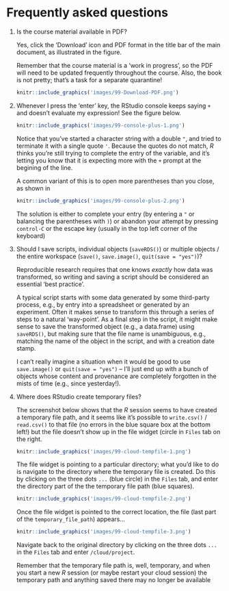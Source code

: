 # Frequently asked questions {-}

1. Is the course material available in PDF?

   Yes, click the 'Download' icon and PDF format in the title bar of the main document, as illustrated in the  figure.

   Remember that the course material is a 'work in progress', so the PDF will need to be updated frequently throughout the course. Also, the book is not pretty; that's a task for a separate quarantine!

    ```r
    knitr::include_graphics('images/99-Download-PDF.png')
    ```

1. Whenever I press the 'enter' key, the RStudio console keeps saying `+` and doesn't evaluate my expression! See the figure below.

    ```r
    knitr::include_graphics('images/99-console-plus-1.png')
    ```

   Notice that you've started a character string with a double `"`, and tried to terminate it with a single quote `'`. Because the quotes do not match, _R_ thinks you're still trying to complete the entry of the variable, and it's letting you know that it is expecting more with the `+` prompt at the begining of the line.

   A common variant of this is to open more parentheses than you close, as shown in

    ```r
    knitr::include_graphics('images/99-console-plus-2.png')
    ```

   The solution is either to complete your entry (by entering a `"` or balancing the parentheses with `)`) or abandon your attempt by pressing `control-C` or the escape key (usually in the top left corner of the keyboard)

1. Should I save scripts, individual objects (`saveRDS()`) or multiple objects / the entire workspace (`save()`, `save.image()`, `quit(save = "yes")`)?

   Reproducible research requires that one knows _exactly_ how data was transformed, so writing and saving a script should be considered an essential 'best practice'.

   A typical script starts with some data generated by some third-party process, e.g., by entry into a spreadsheet or generated by an experiment. Often it makes sense to transform this through a series of steps to a natural 'way-point'. As a final step in the script, it might make sense to save the transformed object (e.g., a data.frame) using `saveRDS()`, but making sure that the file name is unambiguous, e.g., matching the name of the object in the script, and with a creation date stamp.

   I can't really imagine a situation when it would be good to use `save.image()` or `quit(save = "yes")` -- I'll just end up with a bunch of objects whose content and provenance are completely forgotten in the mists of time (e.g., since yesterday!).

1. Where does RStudio create temporary files? <div id="FAQ-cloud-tempfile"></div>

   The screenshot below shows that the _R_ session seems to have created a temporary file path, and it seems like it's possible to `write.csv()` / `read.csv()` to that file (no errors in the blue square box at the bottom left!) but the file doesn't show up in the file widget (circle in `Files` tab on the right.


    ```r
    knitr::include_graphics('images/99-cloud-tempfile-1.png')
    ```

    The file widget is pointing to a particular directory; what you'd like to do is navigate to the directory where the temporary file is created. Do this by clicking on the three dots `...` (blue circle) in the `Files` tab, and enter the directory part of the the temporary file path (blue squares).

    ```r
    knitr::include_graphics('images/99-cloud-tempfile-2.png')
    ```

    Once the file widget is pointed to the correct location, the file (last part of the `temporary_file_path`) appears...

    ```r
    knitr::include_graphics('images/99-cloud-tempfile-3.png')
    ```

   Navigate back to the original directory by clicking on the three dots `...` in the `Files` tab and enter `/cloud/project`.

   Remember that the temporary file path is, well, temporary, and when you start a new _R_ session (or maybe restart your cloud session) the temporary path and anything saved there may no longer be available
